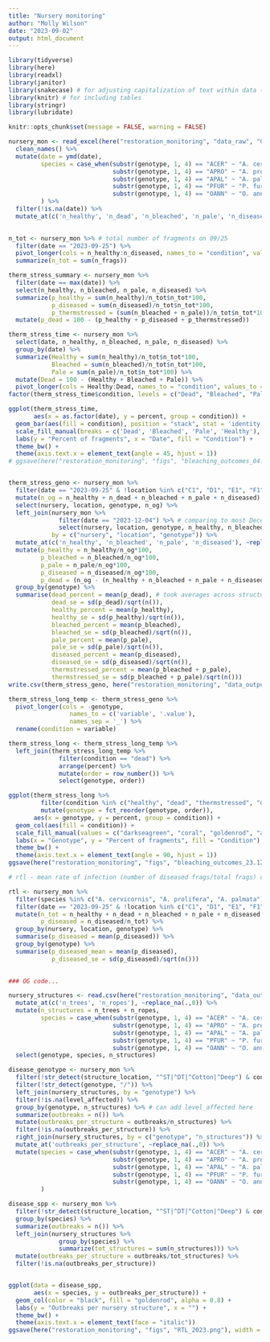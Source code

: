 ```yaml
---
title: "Nursery monitoring"
author: "Molly Wilson"
date: "2023-09-02"
output: html_document
---
```


```r
library(tidyverse)
library(here) 
library(readxl) 
library(janitor)
library(snakecase) # for adjusting capitalization of text within data (e.g., species names)
library(knitr) # for including tables
library(stringr)
library(lubridate)

knitr::opts_chunk$set(message = FALSE, warning = FALSE)
```

```r
nursery_mon <- read_excel(here("restoration_monitoring", "data_raw", "Genotype tracking.xlsx"), sheet = "nursery monitoring") %>% 
  clean_names() %>%
  mutate(date = ymd(date),
         species = case_when(substr(genotype, 1, 4) == "ACER" ~ "A. cervicornis",
                             substr(genotype, 1, 4) == "APRO" ~ "A. prolifera",
                             substr(genotype, 1, 4) == "APAL" ~ "A. palmata",
                             substr(genotype, 1, 4) == "PFUR" ~ "P. furcata",
                             substr(genotype, 1, 4) == "OANN" ~ "O. annularis"),
         ) %>%
  filter(!is.na(date)) %>%
  mutate_at(c('n_healthy', 'n_dead', 'n_bleached', 'n_pale', 'n_diseased'), ~replace_na(.,0))
  
```

```r
n_tot <- nursery_mon %>% # total number of fragments on 09/25
  filter(date == "2023-09-25") %>%
  pivot_longer(cols = n_healthy:n_diseased, names_to = "condition", values_to = "n_frags") %>%
  summarize(n_tot = sum(n_frags))

therm_stress_summary <- nursery_mon %>%
  filter(date == max(date)) %>%
  select(n_healthy, n_bleached, n_pale, n_diseased) %>%
  summarize(p_healthy = sum(n_healthy)/n_tot$n_tot*100,
            p_diseased = sum(n_diseased)/n_tot$n_tot*100,
            p_thermstressed = (sum(n_bleached + n_pale))/n_tot$n_tot*100) %>%
  mutate(p_dead = 100 - (p_healthy + p_diseased + p_thermstressed))

therm_stress_time <- nursery_mon %>%
  select(date, n_healthy, n_bleached, n_pale, n_diseased) %>%
  group_by(date) %>%
  summarize(Healthy = sum(n_healthy)/n_tot$n_tot*100,
            Bleached = sum(n_bleached)/n_tot$n_tot*100,
            Pale = sum(n_pale)/n_tot$n_tot*100) %>%
  mutate(Dead = 100 - (Healthy + Bleached + Pale)) %>%
  pivot_longer(cols = Healthy:Dead, names_to = "condition", values_to = "percent")
factor(therm_stress_time$condition, levels = c("Dead", "Bleached", "Pale", "Healthy"))

ggplot(therm_stress_time,
       aes(x = as.factor(date), y = percent, group = condition)) +
  geom_bar(aes(fill = condition), position = "stack", stat = 'identity', color = "black") +
  scale_fill_manual(breaks = c('Dead', 'Bleached', 'Pale', 'Healthy'), values = c("slategray", "azure1", "tan", "goldenrod")) +
  labs(y = "Percent of fragments", x = "Date", fill = "Condition") +
  theme_bw() +
  theme(axis.text.x = element_text(angle = 45, hjust = 1))
# ggsave(here("restoration_monitoring", "figs", "bleaching_outcomes_04.12.23.png"), width = 12, height = 5)



```

```r
therm_stress_geno <- nursery_mon %>%
  filter(date == "2023-09-25" & !location %in% c("C1", "D1", "E1", "F1")) %>%
  mutate(n_og = n_healthy + n_dead + n_bleached + n_pale + n_diseased) %>%
  select(nursery, location, genotype, n_og) %>%
  left_join(nursery_mon %>%
              filter(date == "2023-12-04") %>% # comparing to most December 2023 data collection
              select(nursery, location, genotype, n_healthy, n_bleached, n_pale, n_diseased), 
            by = c("nursery", "location", "genotype")) %>%
  mutate_at(c('n_healthy', 'n_bleached', 'n_pale', 'n_diseased'), ~replace_na(.,0)) %>%
  mutate(p_healthy = n_healthy/n_og*100,
         p_bleached = n_bleached/n_og*100,
         p_pale = n_pale/n_og*100,
         p_diseased = n_diseased/n_og*100,
         p_dead = (n_og - (n_healthy + n_bleached + n_pale + n_diseased))/n_og*100) %>%
  group_by(genotype) %>%
  summarise(dead_percent = mean(p_dead), # took averages across structures for each genotype
            dead_se = sd(p_dead)/sqrt(n()),
            healthy_percent = mean(p_healthy),
            healthy_se = sd(p_healthy)/sqrt(n()),
            bleached_percent = mean(p_bleached),
            bleached_se = sd(p_bleached)/sqrt(n()),
            pale_percent = mean(p_pale),
            pale_se = sd(p_pale)/sqrt(n()),
            diseased_percent = mean(p_diseased),
            diseased_se = sd(p_diseased)/sqrt(n()),
            thermstressed_percent = mean(p_bleached + p_pale),
            thermstressed_se = sd(p_bleached + p_pale)/sqrt(n()))
write.csv(therm_stress_geno, here("restoration_monitoring", "data_outputs", "bleaching_outcomes.csv"))

therm_stress_long_temp <- therm_stress_geno %>%
  pivot_longer(cols = -genotype,
                 names_to = c('variable', '.value'),
                 names_sep = '_') %>%
  rename(condition = variable) 

therm_stress_long <- therm_stress_long_temp %>%
  left_join(therm_stress_long_temp %>%
              filter(condition == "dead") %>%
              arrange(percent) %>%
              mutate(order = row_number()) %>%
              select(genotype, order))

ggplot(therm_stress_long %>%
         filter(condition %in% c("healthy", "dead", "thermstressed", "diseased")) %>%
         mutate(genotype = fct_reorder(genotype, order)),
       aes(x = genotype, y = percent, group = condition)) +
  geom_col(aes(fill = condition)) +
  scale_fill_manual(values = c("darkseagreen", "coral", "goldenrod", "azure1")) +
  labs(x = "Genotype", y = "Percent of fragments", fill = "Condition") +
  theme_bw() +
  theme(axis.text.x = element_text(angle = 90, hjust = 1))
ggsave(here("restoration_monitoring", "figs", "bleaching_outcomes_23.12.04.png"), width = 12, height = 5)
```

```r
# rtl - mean rate of infection (number of diseased frags/total frags) over 6 weeks and across structures

rtl <- nursery_mon %>%
  filter(species %in% c("A. cervicornis", "A. prolifera", "A. palmata")) %>%
  filter(date == "2023-09-25" & !location %in% c("C1", "D1", "E1", "F1")) %>%
  mutate(n_tot = n_healthy + n_dead + n_bleached + n_pale + n_diseased,
         p_diseased = n_diseased/n_tot) %>%
  group_by(nursery, location, genotype) %>%
  summarise(p_diseased = mean(p_diseased)) %>%
  group_by(genotype) %>%
  summarise(p_diseased_mean = mean(p_diseased),
            p_diseased_se = sd(p_diseased)/sqrt(n()))
  
```


```r
### OG code...

nursery_structures <- read.csv(here("restoration_monitoring", "data_outputs", "nursery locations.csv")) %>%
  mutate_at(c('n_trees', 'n_ropes'), ~replace_na(.,0)) %>%
  mutate(n_structures = n_trees + n_ropes,
         species = case_when(substr(genotype, 1, 4) == "ACER" ~ "A. cervicornis",
                             substr(genotype, 1, 4) == "APRO" ~ "A. prolifera",
                             substr(genotype, 1, 4) == "APAL" ~ "A. palmata",
                             substr(genotype, 1, 4) == "PFUR" ~ "P. furcata",
                             substr(genotype, 1, 4) == "OANN" ~ "O. annularis")) %>%
  select(genotype, species, n_structures)

disease_genotype <- nursery_mon %>%
  filter(!str_detect(structure_location, "^ST|^DT|^Cotton|^Deep") & condition == "disease" & level_affected == "high (>50%)") %>%
  filter(!str_detect(genotype, "/")) %>%
  left_join(nursery_structures, by = "genotype") %>%
  filter(!is.na(level_affected)) %>%
  group_by(genotype, n_structures) %>% # can add level_affected here
  summarize(outbreaks = n()) %>%
  mutate(outbreaks_per_structure = outbreaks/n_structures) %>%
  filter(!is.na(outbreaks_per_structure)) %>%
  right_join(nursery_structures, by = c("genotype", "n_structures")) %>%
  mutate_at('outbreaks_per_structure', ~replace_na(.,0)) %>%
  mutate(species = case_when(substr(genotype, 1, 4) == "ACER" ~ "A. cervicornis",
                             substr(genotype, 1, 4) == "APRO" ~ "A. prolifera",
                             substr(genotype, 1, 4) == "APAL" ~ "A. palmata",
                             substr(genotype, 1, 4) == "PFUR" ~ "P. furcata",
                             substr(genotype, 1, 4) == "OANN" ~ "O. annularis"),
         )

disease_spp <- nursery_mon %>%
  filter(!str_detect(structure_location, "^ST|^DT|^Cotton|^Deep") & condition == "disease" & level_affected == "high (>50%)") %>%
  group_by(species) %>%
  summarize(outbreaks = n()) %>%
  left_join(nursery_structures %>%
              group_by(species) %>%
              summarize(tot_structures = sum(n_structures))) %>%
  mutate(outbreaks_per_structure = outbreaks/tot_structures) %>%
  filter(!is.na(outbreaks_per_structure))


ggplot(data = disease_spp, 
       aes(x = species, y = outbreaks_per_structure)) +
  geom_col(color = "black", fill = "goldenrod", alpha = 0.8) +
  labs(y = "Outbreaks per nursery structure", x = "") +
  theme_bw() +
  theme(axis.text.x = element_text(face = "italic"))
ggsave(here("restoration_monitoring", "figs", "RTL_2023.png"), width = 5.5, height = 3)
  
```


